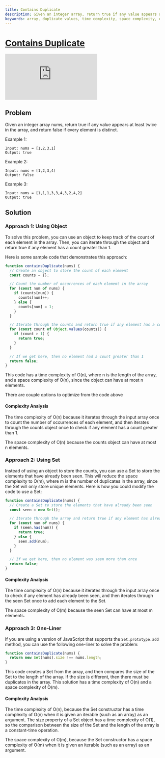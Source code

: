```yaml
---
title: Contains Duplicate
description: Given an integer array, return true if any value appears at least twice in the array, and return false if every element is distinct. Three approaches to solve the problem are discussed, with time and space complexity analysis.
keywords: array, duplicate values, time complexity, space complexity, object, set, one-liner
---
```



# [Contains Duplicate](https://leetcode.com/problems/contains-duplicate/) <DifficultyChip difficulty="easy" />

<div className="iframe-container">
  <iframe className="responsive-iframe" src="https://www.youtube.com/embed/3OamzN90kPg"
          title="YouTube video player" frameBorder="0"
          allow="accelerometer; autoplay; clipboard-write; encrypted-media; gyroscope; picture-in-picture"
          allowFullScreen></iframe>
</div>

## Problem

Given an integer array nums, return true if any value appears at least twice in the array, and return false if every element is distinct.

Example 1:

```text
Input: nums = [1,2,3,1]
Output: true
```

Example 2:

```text
Input: nums = [1,2,3,4]
Output: false
```

Example 3:

```text
Input: nums = [1,1,1,3,3,4,3,2,4,2]
Output: true
```

## Solution

### Approach 1: Using Object

To solve this problem, you can use an object to keep track of the count of each element in the array. Then, you can iterate through the object and return true if any element has a count greater than 1.

Here is some sample code that demonstrates this approach:

```javascript
function containsDuplicate(nums) {
  // Create an object to store the count of each element
  const counts = {};

  // Count the number of occurrences of each element in the array
  for (const num of nums) {
    if (counts[num]) {
      counts[num]++;
    } else {
      counts[num] = 1;
    }
  }

  // Iterate through the counts and return true if any element has a count greater than 1
  for (const count of Object.values(counts)) {
    if (count > 1) {
      return true;
    }
  }

  // If we get here, then no element had a count greater than 1
  return false;
}
```

This code has a time complexity of O(n), where n is the length of the array, and a space complexity of O(n), since the object can have at most n elements.

There are couple options to optimize from the code above

#### Complexity Analysis

The time complexity of O(n) because it iterates through the input array once to count the number of occurrences of each element, and then iterates through the counts object once to check if any element has a count greater than 1.

The space complexity of O(n) because the counts object can have at most n elements.

### Approach 2: Using Set

Instead of using an object to store the counts, you can use a Set to store the elements that have already been seen. This will reduce the space complexity to O(m), where m is the number of duplicates in the array, since the Set will only store unique elements. Here is how you could modify the code to use a Set:

```javascript
function containsDuplicate(nums) {
  // Create a Set to store the elements that have already been seen
  const seen = new Set();

  // Iterate through the array and return true if any element has already been seen
  for (const num of nums) {
    if (seen.has(num)) {
      return true;
    } else {
      seen.add(num);
    }
  }

  // If we get here, then no element was seen more than once
  return false;
}
```

#### Complexity Analysis

The time complexity of O(n) because it iterates through the input array once to check if any element has already been seen, and then iterates through the seen Set once to add each element to the Set.

The space complexity of O(m) because the seen Set can have at most m elements.

### Approach 3: One-Liner

If you are using a version of JavaScript that supports the `Set.prototype.add` method, you can use the following one-liner to solve the problem:

```javascript
function containsDuplicate(nums) {
  return new Set(nums).size !== nums.length;
}
```

This code creates a Set from the array, and then compares the size of the Set to the length of the array. If the size is different, then there must be duplicates in the array. This solution has a time complexity of O(n) and a space complexity of O(m).

#### Complexity Analysis

The time complexity of O(n), because the Set constructor has a time complexity of O(n) when it is given an iterable (such as an array) as an argument. The size property of a Set object has a time complexity of O(1), so the comparison between the size of the Set and the length of the array is a constant-time operation.

The space complexity of O(m), because the Set constructor has a space complexity of O(m) when it is given an iterable (such as an array) as an argument.
